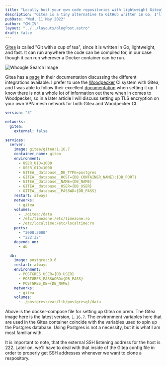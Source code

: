 ```yaml
---
title: "Locally host your own code repositories with lightweight Gitea"
description: "Gitea is a tiny alternative to GitHub written in Go, I'll show you how to use it."
pubDate: "Wed, 11 May 2022"
author: "CM-IV"
layout: "../../layouts/blogPost.astro"
draft: false
---
```


[Gitea](https://gitea.io/en-us/) is called "Git with a cup of tea", since it is written in Go, lightweight, and fast.  It can run anywhere the code can be compiled for, in our case though it can run wherever a Docker container can be run.

<Image class="image" src="https://ik.imagekit.io/xbkhabiqcy9/img/gitea_59262IRyj.webp?ik-sdk-version=javascript-1.4.3&updatedAt=1652312437020" width={860} height={392} alt="Whoogle Search Image" />

Gitea has a [page](https://gitea.com/gitea/awesome-gitea#user-content-devops) in their documentation discussing the different integrations available.  I prefer to use the [Woodpecker](https://github.com/woodpecker-ci/woodpecker) CI system with Gitea, and I was able to follow their excellent [documentation](https://woodpecker-ci.org/docs/intro) when setting it up.  I know there is not a whole lot of information out there when in comes to Woodpecker, so in a later article I will discuss setting up TLS encryption on your own VPN mesh network for both Gitea and Woodpecker CI.

```yaml
version: "3"

networks:
  gitea:
    external: false

services:
  server:
    image: gitea/gitea:1.16.7
    container_name: gitea
    environment:
      - USER_UID=1000
      - USER_GID=1000
      - GITEA__database__DB_TYPE=postgres
      - GITEA__database__HOST={DB_CONTAINER_NAME}:{DB_PORT}
      - GITEA__database__NAME={DB_NAME}
      - GITEA__database__USER={DB_USER}
      - GITEA__database__PASSWD={DB_PASS}
    restart: always
    networks:
      - gitea
    volumes:
      - ./gitea:/data
      - /etc/timezone:/etc/timezone:ro
      - /etc/localtime:/etc/localtime:ro
    ports:
      - "3000:3000"
      - "222:22"
    depends_on:
      - db

  db:
    image: postgres:9.6
    restart: always
    environment:
      - POSTGRES_USER={DB_USER}
      - POSTGRES_PASSWORD={DB_PASS}
      - POSTGRES_DB={DB_NAME}
    networks:
      - gitea
    volumes:
      - ./postgres:/var/lib/postgresql/data
```

Above is the docker-compose file for setting up Gitea on prem.  The Gitea image here is the latest version, `1.16.7`.  The environment variables here that are used in the Gitea container coincide with the variables used to spin up the Postgres database.  Using Postgres is not a necessity, but it is what I am most familiar with.

It is important to note, that the external SSH listening address for the host is 222.  Later on, we'll have to deal with that inside of the Gitea config file in order to properly get SSH addresses whenever we want to clone a respository.